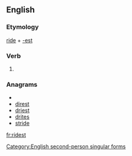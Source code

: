 ==English==

===Etymology===
[[ride]] + [[-est]]

===Verb===
{{infl|en|verb form}}

# {{archaic}} {{form of|Second-person singular simple present form of|ride}}

===Anagrams===
* {{alphagram|deirst}}
* [[direst#English|direst]]
* [[driest#English|driest]]
* [[drites#English|drites]]
* [[stride#English|stride]]

[[Category:English second-person singular forms]]

[[fr:ridest]]